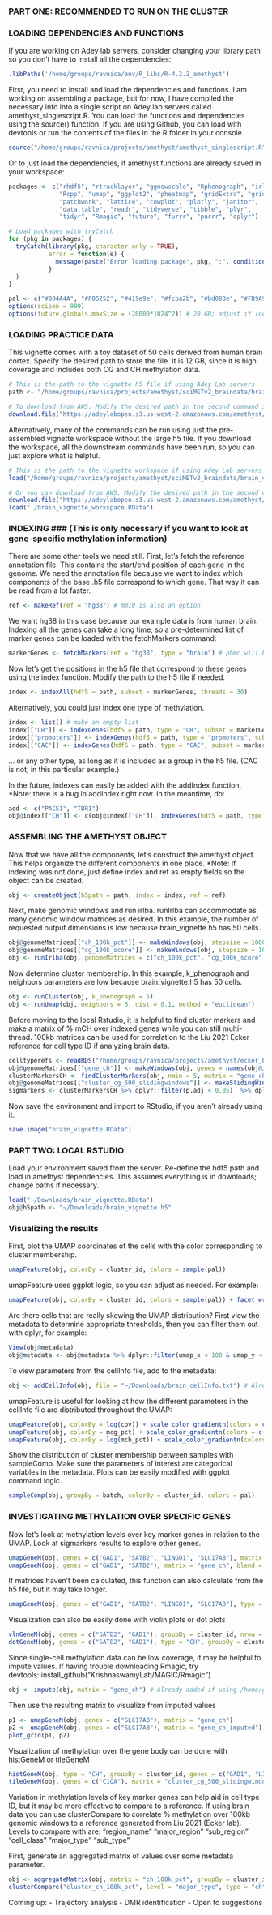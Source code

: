 ### PART ONE: RECOMMENDED TO RUN ON THE CLUSTER ###
########################################################################################################
### LOADING DEPENDENCIES AND FUNCTIONS ###
If you are working on Adey lab servers, consider changing your library path so you don't have to install all the dependencies:

```r
.libPaths('/home/groups/ravnica/env/R_libs/R-4.2.2_amethyst')
```

First, you need to install and load the dependencies and functions. 
I am working on assembling a package, but for now, I have compiled the necessary info into a single script on Adey lab servers called amethyst_singlescript.R. 
You can load the functions and dependencies using the source() function. 
If you are using Github, you can load with devtools or run the contents of the files in the R folder in your console.

```r
source("/home/groups/ravnica/projects/amethyst/amethyst_singlescript.R")
```

Or to just load the dependencies, if amethyst functions are already saved in your workspace:

```r
packages <- c("rhdf5", "rtracklayer", "ggnewscale", "Rphenograph", "irlba",
              "Rcpp", "umap", "ggplot2", "pheatmap", "gridExtra", "grid",
              "patchwork", "lattice", "cowplot", "plotly", "janitor",
              "data.table", "readr", "tidyverse", "tibble", "plyr",
              "tidyr", "Rmagic", "future", "furrr", "purrr", "dplyr")

# Load packages with tryCatch
for (pkg in packages) {
  tryCatch(library(pkg, character.only = TRUE),
           error = function(e) {
             message(paste("Error loading package", pkg, ":", conditionMessage(e)))
           }
  )
}

pal <- c("#004A4A", "#F05252", "#419e9e", "#fcba2b", "#bd083e", "#FB9A99", "#75C8D2",  "#FF8B73", "#B2DF8A", "#1F78B4", "#E31A1C",  "#aae3e3",  "#FFA976")
options(scipen = 999)
options(future.globals.maxSize = (20000*1024^2)) # 20 GB; adjust if local
```

########################################################################################################
### LOADING PRACTICE DATA ###

This vignette comes with a toy dataset of 50 cells derived from human brain cortex. Specify the desired path to store the file. It is 12 GB, since it is high coverage and includes both CG and CH methylation data.

```r
# This is the path to the vignette h5 file if using Adey Lab servers
path <- "/home/groups/ravnica/projects/amethyst/sciMETv2_braindata/brain_vignette.h5" 

# To download from AWS. Modify the desired path in the second command if you don't want it in the working directory.
download.file("https://adeylabopen.s3.us-west-2.amazonaws.com/amethyst/brain_vignette.h5", "brain_vignette.h5", method = "curl") 
```

Alternatively, many of the commands can be run using just the pre-assembled vignette workspace without the large h5 file. If you download the workspace, all the downstream commands have been run, so you can just explore what is helpful.

```r
# This is the path to the vignette workspace if using Adey Lab servers
load("/home/groups/ravnica/projects/amethyst/sciMETv2_braindata/brain_vignette_workspace.RData") 

# Or you can download from AWS. Modify the desired path in the second command if you don't want it in the working directory.
download.file("https://adeylabopen.s3.us-west-2.amazonaws.com/amethyst/brain_vignette_workspace.RData", "brain_vignette_workspace.RData", method = "curl") 
load("./brain_vignette_workspace.RData")
```

########################################################################################################
### INDEXING ### (This is only necessary if you want to look at gene-specific methylation information)
There are some other tools we need still. First, let's fetch the reference annotation file. This contains the start/end position of each gene in the genome. We need the annotation file because we want to index which components of the base .h5 file correspond to which gene. That way it can be read from a lot faster.
 
```r
ref <- makeRef(ref = "hg38") # mm10 is also an option
```

We want hg38 in this case because our example data is from human brain. 
Indexing all the genes can take a long time, so a pre-determined list of marker genes can be loaded with the fetchMarkers command:

```r
markerGenes <- fetchMarkers(ref = "hg38", type = "brain") # pbmc will be added eventually
```

Now let's get the positions in the h5 file that correspond to these genes using the index function.
Modify the path to the h5 file if needed.
```r
index <- indexAll(hdf5 = path, subset = markerGenes, threads = 30) 
```

Alternatively, you could just index one type of methylation.

```r
index <- list() # make an empty list
index[["CH"]] <- indexGenes(hdf5 = path, type = "CH", subset = markerGenes, threads = 30)
index[["promoters"]] <- indexGenes(hdf5 = path, type = "promoters", subset = markerGenes, threads = 30) #CG
index[["CAC"]] <- indexGenes(hdf5 = path, type = "CAC", subset = markerGenes, threads = 30)
```
... or any other type, as long as it is included as a group in the h5 file. (CAC is not, in this particular example.)

In the future, indexes can easily be added with the addIndex function. 
*Note: there is a bug in addIndex right now. In the meantime, do:

```r
add <- c("PACS1", "TBR1")
obj@index[["CH"]] <- c(obj@index[["CH"]], indexGenes(hdf5 = path, type = "CH", subset = add, threads = 1))
```

########################################################################################################
### ASSEMBLING THE AMETHYST OBJECT ###
Now that we have all the components, let's construct the amethyst object. This helps organize the different components in one place.
*Note: If indexing was not done, just define index and ref as empty fields so the object can be created.

```r
obj <- createObject(h5path = path, index = index, ref = ref)
```

Next, make genomic windows and run irlba. runIrlba can accommodate as many genomic window matrices as desired. In this example, the number of
requested output dimensions is low because brain_vignette.h5 has 50 cells. 

```r
obj@genomeMatrices[["ch_100k_pct"]] <- makeWindows(obj, stepsize = 100000, type = "CH", metric = "percent", threads = 20)
obj@genomeMatrices[["cg_100k_score"]] <- makeWindows(obj, stepsize = 100000, type = "CG", metric = "score", threads = 20)
obj <- runIrlba(obj, genomeMatrices = c("ch_100k_pct", "cg_100k_score"), dims = c(5, 5))
```

Now determine cluster membership. In this example, k_phenograph and neighbors parameters are low because brain_vignette.h5 has 50 cells.

```r
obj <- runCluster(obj, k_phenograph = 5)
obj <- runUmap(obj, neighbors = 5, dist = 0.1, method = "euclidean") 
```

Before moving to the local Rstudio, it is helpful to find cluster markers and make a matrix of % mCH over indexed genes while you can still multi-thread. 100kb matrices can be used for correlation to the Liu 2021 Ecker reference for cell type ID if analyzing brain data.

```r
celltyperefs <- readRDS("/home/groups/ravnica/projects/amethyst/ecker_PMC8494641/GEO_mcds/liu2021_chrom100k_aggregated_refs.RData") #Here I am just loading the pre-made reference into the workspace before moving locally
obj@genomeMatrices[["gene_ch"]] <- makeWindows(obj, genes = names(obj@index[["CH"]]), threads = 30, type = "CH")
clusterMarkersCH <- findClusterMarkers(obj, nmin = 5, matrix = "gene_ch") # Matrix does not have to be pre-computed, but it speeds things up downstream 
obj@genomeMatrices[["cluster_cg_500_slidingwindows"]] <- makeSlidingWindows(obj, type = "CG", threads = 10) # Same here; this is for gene visualization with tileGeneM
sigmarkers <- clusterMarkersCH %>% dplyr::filter(p.adj < 0.05)  %>% dplyr::group_by(id, direction) %>% top_n(3, wt = p.adj)
```

Now save the environment and import to RStudio, if you aren't already using it.

```r
save.image("brain_vignette.RData")
```

########################################################################################################
### PART TWO: LOCAL RSTUDIO ####
Load your environment saved from the server. Re-define the hdf5 path and load in amethyst dependencies. This assumes everything is in downloads; change paths if necessary.
```r
load("~/Downloads/brain_vignette.RData")
obj@h5path <- "~/Downloads/brain_vignette.h5"
```

### Visualizing the results ###
First, plot the UMAP coordinates of the cells with the color corresponding to cluster membership.

```r
umapFeature(obj, colorBy = cluster_id, colors = sample(pal))
```

umapFeature uses ggplot logic, so you can adjust as needed. For example:

```r
umapFeature(obj, colorBy = cluster_id, colors = sample(pal)) + facet_wrap(vars(batch)) # Batch is made up to illustrate function utility
```

Are there cells that are really skewing the UMAP distribution? First view the metadata to determine appropriate thresholds, then you can filter them out with dplyr, for example:
```r
View(obj@metadata)
obj@metadata <- obj@metadata %>% dplyr::filter(umap_x < 100 & umap_y < 100) # only do if necessary
```

To view parameters from the cellInfo file, add to the metadata:
```r
obj <- addCellInfo(obj, file = "~/Downloads/brain_cellInfo.txt") # Already added if using /home/groups/ravnica/projects/amethyst/sciMETv2_braindata/brain_vignette_workspace.RData
```

umapFeature is useful for looking at how the different parameters in the cellInfo file are distributed throughout the UMAP:

```r
umapFeature(obj, colorBy = log(cov)) + scale_color_gradientn(colors = c("black", "turquoise", "gold", "red")) # no coverage bias!
umapFeature(obj, colorBy = mcg_pct) + scale_color_gradientn(colors = c("black", "turquoise", "gold", "red")) 
umapFeature(obj, colorBy = log(mch_pct)) + scale_color_gradientn(colors = c("black", "turquoise", "gold", "red")) # helps distinguish neuron vs glia populations
```

Show the distribution of cluster membership between samples with sampleComp. Make sure the parameters of interest are categorical variables in the metadata. Plots can be easily modified with ggplot command logic.

```r
sampleComp(obj, groupBy = batch, colorBy = cluster_id, colors = pal) 
```

########################################################################################################
### INVESTIGATING METHYLATION OVER SPECIFIC GENES ### 

Now let's look at methylation levels over key marker genes in relation to the UMAP.
Look at sigmarkers results to explore other genes.

```r
umapGeneM(obj, genes = c("GAD1", "SATB2", "LINGO1", "SLC17A8"), matrix = "gene_ch") 
umapGeneM(obj, genes = c("GAD1", "SATB2"), matrix = "gene_ch", blend = T) # these two are pretty mutually exclusive

```

If matrices haven't been calculated, this function can also calculate from the h5 file, but it may take longer.

```r
umapGeneM(obj, genes = c("GAD1", "SATB2", "LINGO1", "SLC17A8"), type = "CH") # You need "~/Downloads/brain_vignette.h5" to exist for this, or modify obj@h5path 
```

Visualization can also be easily done with violin plots or dot plots

```r
vlnGeneM(obj, genes = c("SATB2", "GAD1"), groupBy = cluster_id, nrow = 2, matrix = "gene_ch")
dotGeneM(obj, genes = c("SATB2", "GAD1"), type = "CH", groupBy = cluster_id) # You need "~/Downloads/brain_vignette.h5" to exist for this, or modify obj@h5path 
```

Since single-cell methylation data can be low coverage, it may be helpful to impute values.
If having trouble downloading Rmagic, try devtools::install_github("KrishnaswamyLab/MAGIC/Rmagic")

```r
obj <- impute(obj, matrix = "gene_ch") # Already added if using /home/groups/ravnica/projects/amethyst/sciMETv2_braindata/brain_vignette_workspace.RData
```

Then use the resulting matrix to visualize from imputed values

```r
p1 <- umapGeneM(obj, genes = c("SLC17A8"), matrix = "gene_ch")
p2 <- umapGeneM(obj, genes = c("SLC17A8"), matrix = "gene_ch_imputed") 
plot_grid(p1, p2)
```

Visualization of methylation over the gene body can be done with histGeneM or tileGeneM

```r
histGeneM(obj, type = "CH", groupBy = cluster_id, genes = c("GAD1", "LINGO1"), bins = 40) # You need "~/Downloads/brain_vignette.h5" to exist for this, or modify obj@h5path 
tileGeneM(obj, genes = c("C1QA"), matrix = "cluster_cg_500_slidingwindows") 
```

Variation in methylation levels of key marker genes can help aid in cell type ID, but it may be more effective to compare to a reference. If using brain data you can use clusterCompare to correlate % methylation over 100kb genomic windows to a reference generated from Liu 2021 (Ecker lab). Levels to compare with are:
"region_name"  "major_region" "sub_region"   "cell_class"   "major_type"   "sub_type" 

First, generate an aggregated matrix of values over some metadata parameter.

```r
obj <- aggregateMatrix(obj, matrix = "ch_100k_pct", groupBy = cluster_id, name = "cluster_ch_100k_pct") # Already added if using /home/groups/ravnica/projects/amethyst/sciMETv2_braindata/brain_vignette_workspace.RData
clusterCompare("cluster_ch_100k_pct", level = "major_type", type = "ch", n = 5) # Correlation very low because it is human vs. mouse. Still working on this
```

Coming up:
- Trajectory analysis
- DMR identification
- Open to suggestions







